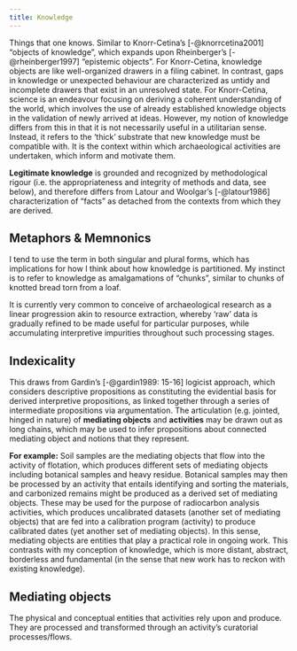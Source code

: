 ```yaml
---
title: Knowledge
---
```


Things that one knows. Similar to Knorr-Cetina's [-@knorrcetina2001] "objects of knowledge", which expands upon Rheinberger's [-@rheinberger1997] "epistemic objects".
For Knorr-Cetina, knowledge objects are like well-organized drawers in a filing cabinet.
In contrast, gaps in knowledge or unexpected behaviour are characterized as untidy and incomplete drawers that exist in an unresolved state.
For Knorr-Cetina, science is an endeavour focusing on deriving a coherent understanding of the world, which involves the use of already established knowledge objects in the validation of newly arrived at ideas.
However, my notion of knowledge differs from this in that it is not necessarily useful in a utilitarian sense.
Instead, it refers to the 'thick' substrate that new knowledge must be compatible with. It is the context within which archaeological activities are undertaken, which inform and motivate them.

**Legitimate knowledge** is grounded and recognized by methodological rigour (i.e. the appropriateness and integrity of methods and data, see below), and therefore differs from Latour and Woolgar's [-@latour1986] characterization of "facts" as detached from the contexts from which they are derived.

## Metaphors & Memnonics
I tend to use the term in both singular and plural forms, which has implications for how I think about how knowledge is partitioned.
My instinct is to refer to knowledge as amalgamations of "chunks", similar to chunks of knotted bread torn from a loaf.

It is currently very common to conceive of archaeological research as a linear progression akin to resource extraction, whereby 'raw' data is gradually refined to be made useful for particular purposes, while accumulating interpretive impurities throughout such processing stages. 

## Indexicality
This draws from Gardin's [-@gardin1989: 15-16] logicist approach, which considers descriptive propositions as constituting the evidential basis for derived interpretive propositions, as linked together through a series of intermediate propositions via argumentation.
The articulation (e.g. jointed, hinged in nature) of **mediating objects** and **activities** may be drawn out as long chains, which may be used to infer propositions about connected mediating object and notions that they represent.

**For example:** Soil samples are the mediating objects that flow into the activity of flotation, which produces different sets of mediating objects including botanical samples and heavy residue.
Botanical samples may then be processed by an activity that entails identifying and sorting the materials, and carbonized remains might be produced as a derived set of mediating objects.
These may be used for the purpose of radiocarbon analysis activities, which produces uncalibrated datasets (another set of mediating objects) that are fed into a calibration program (activity) to produce calibrated dates (yet another set of mediating objects).
In this sense, mediating objects are entities that play a practical role in ongoing work.
This contrasts with my conception of knowledge, which is more distant, abstract, borderless and fundamental (in the sense that new work has to reckon with existing knowledge).

## Mediating objects
The physical and conceptual entities that activities rely upon and produce.
They are processed and transformed through an activity's curatorial processes/flows.
